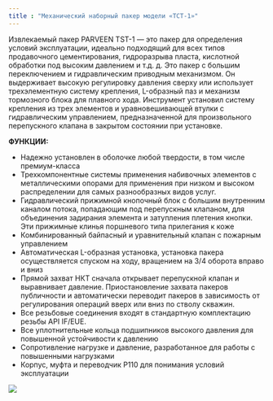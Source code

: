 ```yaml
---
title : "Механический наборный пакер модели «ТСТ-1»"
---
```


Извлекаемый пакер PARVEEN TST-1 — это пакер для определения условий эксплуатации, идеально подходящий для всех типов продавочного цементирования, гидроразрыва пласта, кислотной обработки под высоким давлением и т.д. д. Это пакер с большим переключением и гидравлическим приводным механизмом. Он выдерживает высокую регулировку давления сверху или использует трехэлементную систему крепления, L-образный паз и механизм тормозного блока для плавного хода. Инструмент установил систему крепления из трех элементов и уравновешивающей втулки с гидравлическим управлением, предназначенной для произвольного перепускного клапана в закрытом состоянии при установке.

**ФУНКЦИИ:**

* Надежно установлен в оболочке любой твердости, в том числе премиум-класса
* Трехкомпонентные системы применения набивочных элементов с металлическими опорами для применения при низком и высоком распределении для самых разнообразных видов услуг.
* Гидравлический прижимной кнопочный блок с большим внутренним каналом потока, попадающим под перепускным клапаном, для объединения задирания элемента и затупления плетения кнопки. Эти прижимные клинья поршневого типа прилегания к коже
* Комбинированный байпасный и уравнительный клапан с пожарным управлением
* Автоматическая L-образная установка, установка пакера осуществляется спуском на ходу, вращением на 3/4 оборота вправо и вниз
* Прямой захват НКТ сначала открывает перепускной клапан и выравнивает давление. Приостановление захвата пакеров публичности и автоматически переводит пакеров в зависимость от регулирования операций вверх или вниз по стволу скважин.
* Все резьбовые соединения входят в стандартную комплектацию резьбы API IF/EUE.
* Все уплотнительные кольца подшипников высокого давления для повышенной устойчивости к давлению
* Сопротивление нагрузке и давление, разработанное для работы с повышенными нагрузками
* Корпус, муфта и переводчик P110 для понимания условий эксплуатации

<img src="./model-tst-1-mechanical-set-packer.png" />